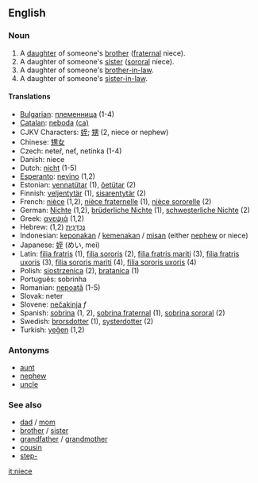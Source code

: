 ==English==

===Noun===
{{en-noun-reg}}
# A [[daughter]] of someone's [[brother]] ([[fraternal]] niece).
# A daughter of someone's [[sister]] ([[sororal]] niece).
# A daughter of someone's [[brother-in-law]].
# A daughter of someone's [[sister-in-law]].
<!--disputed.  Citations please, or mark what regions it is slang in.  # A male [[homosexual]] person. -->

====Translations====
*[[Bulgarian]]: [[:bg:Племенница|племенница]] {{f}} (1-4)
*[[Catalan]]: [[neboda]] {{f}} [[:ca:neboda|(ca)]]
*CJKV Characters: [[姪]]; [[甥]] (2, niece or nephew)
*Chinese: [[甥女]]
*Czech: neteř, neť, netinka  {{f}} (1-4)
*Danish: niece
*Dutch: [[nicht]] {{f}} (1-5)
*[[Esperanto]]: [[nevino]] (1,2)
*Estonian: [[vennatütar]] (1), [[õetütar]] (2)
*Finnish: [[veljentytär]] (1), [[sisarentytär]] (2)
*French: [[nièce]] {{f}} (1,2), [[nièce fraternelle]] (1), [[nièce sororelle]] (2)
*German: [[Nichte]] {{f}}(1,2), [[brüderliche Nichte]] (1), [[schwesterliche Nichte]] (2)
*Greek: [[ανεψιά]] {{f}} (1,2)
*Hebrew: [[נֶכְדָּנִית]] {{f}} (1,2)
*Indonesian: [[keponakan]] / [[kemenakan]] / [[misan]] (either [[nephew]] or niece)
*Japanese: [[姪]] (めい, mei)
*Latin: [[filia fratris]] (1), [[filia sororis]] (2), [[filia fratris mariti]] (3), [[filia fratris uxoris]] (3), [[filia sororis mariti]] (4), [[filia sororis uxoris]] (4)
*Polish: [[siostrzenica]] {{f}} (2), [[bratanica]] {{f}} (1)
*Português: sobrinha  {{f}}
*Romanian: [[nepoată]] {{f}} (1-5)
*Slovak: neter  {{f}}
*Slovene: [[nečakinja]] ''f''
*Spanish: [[sobrina]] {{f}} (1, 2), [[sobrina fraternal]] (1), [[sobrina sororal]] (2)
*Swedish: [[brorsdotter]] {{c}} (1), [[systerdotter]] {{c}} (2)
*Turkish: [[yeğen]] (1,2)

===Antonyms===
*[[aunt]]
*[[nephew]]
*[[uncle]]

===See also===
*[[dad]] / [[mom]]
*[[brother]] / [[sister]]
*[[grandfather]] / [[grandmother]]
*[[cousin]]
*[[step-]]



[[it:niece]]